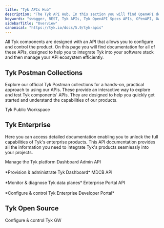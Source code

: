 ```yaml
---
title: "Tyk APIs Hub"
description: "The Tyk API Hub. In this section you will find OpenAPI docs for the APIs for Tyk Gateway, Tyk Dashboard and other Tyk products"
keywords: "swagger, REST, Tyk APIs, Tyk OpenAPI Specs APIs, OPenAPI, OAS"
sidebarTitle: "Overview"
canonical: "https://tyk.io/docs/5.9/tyk-apis"
---
```



All Tyk components are designed with an API that allows you to configure and control the product. On this page you will find documentation for all of these APIs, designed to help you to integrate Tyk into your software stack and then manage your API ecosystem efficiently.

## Tyk Postman Collections

Explore our official Tyk Postman collections for a hands-on, practical approach to using our APIs.
These provide an interactive way to explore and test Tyk components' APIs. They are designed to help you quickly get
started and understand the capabilities of our products.


<ResponsiveGrid>


<Card title="Postman" href="https://www.postman.com/tyk-technologies/workspace/379673ec-4cc5-4b8e-bef5-8a6a988071cb/overview" img="/img/logos/Postman-logo-vertical-orange-2021.svg">
Tyk Public Workspace
</Card>


</ResponsiveGrid>

## Tyk Enterprise

Here you can access detailed documentation enabling you to unlock the full capabilities of Tyk's enterprise products. This API documentation provides all the
information you need to integrate Tyk's products seamlessly into your projects.

<ResponsiveGrid>


<Card title="OpenAPI" href="/docs/5.9/tyk-dashboard-api" img="/img/logos/tyk-logo-selfmanaged.svg">
Manage the Tyk platform
</Card>


</ResponsiveGrid>

<ResponsiveGrid>


<Card title="OpenAPI" href="/docs/5.9/dashboard-admin-api">
Dashboard Admin API
<br /><br />
*Provision & administrate Tyk Dashboard*
</Card>

<Card title="OpenAPI" href="/docs/5.9/tyk-mdcb-api">
MDCB API
<br /><br />
*Monitor & diagnose Tyk data planes*
</Card>

<Card title="OpenAPI" href="/docs/5.9/product-stack/tyk-enterprise-developer-portal/api-documentation/tyk-edp-api">
Enterprise Portal API
<br />
<br />
*Configure & control Tyk Enterprise Developer Portal*
</Card>


</ResponsiveGrid>


## Tyk Open Source

<ResponsiveGrid>


<Card title="OpenAPI" href="/docs/5.9/tyk-gateway-api" img="/img/logos/tyk-logo-opensource.svg">
Configure & control Tyk GW
</Card>


</ResponsiveGrid>